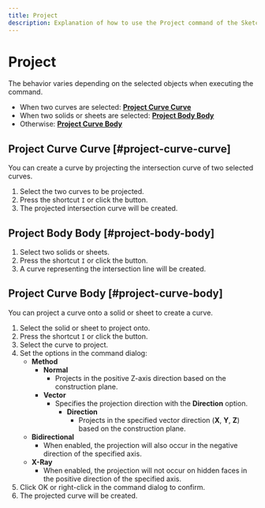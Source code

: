 ```yaml
---
title: Project
description: Explanation of how to use the Project command of the Sketch function.
---
```



# Project

<Reference shortcut="I" command="Project" button="Right of the command bar" />

The behavior varies depending on the selected objects when executing the command.

- When two curves are selected: [**Project Curve Curve**](#project-curve-curve)
- When two solids or sheets are selected: [**Project Body Body**](#project-body-body)
- Otherwise: [**Project Curve Body**](#project-curve-body)

## Project Curve Curve [#project-curve-curve]

You can create a curve by projecting the intersection curve of two selected curves.

1. Select the two curves to be projected.
2. Press the shortcut `I` or click the button.
3. The projected intersection curve will be created.

## Project Body Body [#project-body-body]

1. Select two solids or sheets.
2. Press the shortcut `I` or click the button.
3. A curve representing the intersection line will be created.

## Project Curve Body [#project-curve-body]

You can project a curve onto a solid or sheet to create a curve.

1. Select the solid or sheet to project onto.
2. Press the shortcut `I` or click the button.
3. Select the curve to project.
4. Set the options in the command dialog:
   - **Method**
     - **Normal**
       - Projects in the positive Z-axis direction based on the construction plane.
     - **Vector**
       - Specifies the projection direction with the **Direction** option.
         - **Direction**
           - Projects in the specified vector direction (**X**, **Y**, **Z**) based on the construction plane.
   - **Bidirectional**
     - When enabled, the projection will also occur in the negative direction of the specified axis.
   - **X-Ray**
     - When enabled, the projection will not occur on hidden faces in the positive direction of the specified axis.
5. Click OK or right-click in the command dialog to confirm.
6. The projected curve will be created.


